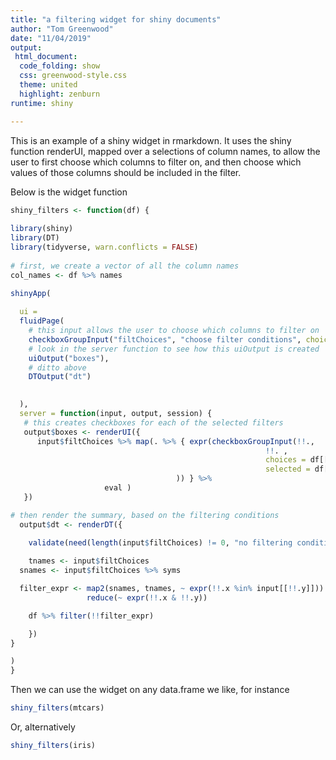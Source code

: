 ```yaml
---
title: "a filtering widget for shiny documents"
author: "Tom Greenwood"
date: "11/04/2019"
output: 
 html_document:
  code_folding: show
  css: greenwood-style.css  
  theme: united
  highlight: zenburn
runtime: shiny

---
```


This is an example of a shiny widget in rmarkdown. It uses the shiny function renderUI, mapped over a selections of column names, to allow the user to first choose which columns to filter on, and then choose which values of those columns should be included in the filter.

Below is the widget function

```r


shiny_filters <- function(df) {
  
library(shiny)
library(DT)
library(tidyverse, warn.conflicts = FALSE)
  
# first, we create a vector of all the column names
col_names <- df %>% names

shinyApp(
  
  ui = 
  fluidPage(
    # this input allows the user to choose which columns to filter on
    checkboxGroupInput("filtChoices", "choose filter conditions", choices = col_names),
    # look in the server function to see how this uiOutput is created
    uiOutput("boxes"),
    # ditto above
    DTOutput("dt")

    
  ),
  server = function(input, output, session) {
   # this creates checkboxes for each of the selected filters
   output$boxes <- renderUI({
	  input$filtChoices %>% map(. %>% { expr(checkboxGroupInput(!!., 
    	                                                 !!. , 
    	                                                 choices = df[[!!.]] %>% unique(),
    	                                                 selected = df[[!!.]] %>% unique()
    	                             )) } %>% 
    		         eval )
   })

# then render the summary, based on the filtering conditions
  output$dt <- renderDT({

	validate(need(length(input$filtChoices) != 0, "no filtering conditions selected" ))
	
	tnames <- input$filtChoices 
  snames <- input$filtChoices %>% syms

  filter_expr <- map2(snames, tnames, ~ expr(!!.x %in% input[[!!.y]])) %>%
 	             reduce(~ expr(!!.x & !!.y))

	df %>% filter(!!filter_expr)

	})
}

)
}


```

Then we can use the widget on any data.frame we like, for instance

```r
shiny_filters(mtcars)
```

Or, alternatively

```r
shiny_filters(iris)
```



